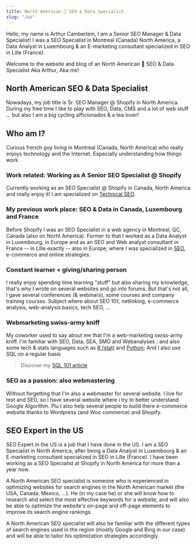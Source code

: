 ```yaml
---
title: North American 🚀 SEO & Data Specialist
slug: "/us"
---
```


Hello, my name is Arthur Camberlein, I am a Senior SEO Manager & Data Specialist! I was a SEO Specialist in Montreal (Canada) North America, a Data Analyst in Luxembourg & an E-marketing consultant specialized in SEO in Lille (France).

Welcome to the website and blog of an North American 🚀 SEO & Data Specialist Aka Arthur, Aka me!

## North American SEO & Data Specialist

Nowadays, my job title is Sr. SEO Manager @ Shopify in North America. During my free time I like to play with SEO, Data, CMS and a lot of web stuff ... but also I am a big cycling afficionados & a tea lover!

## Who am I?

Curious french guy living in Montreal (Canada, North America) who really enjoys technology and the Internet. Especially understanding how things work.

### Work related: Working as A Senior SEO Specialist @ Shopify

Currently working as an SEO Specialist @ Shopify in Canada, North America and really enjoy it! I am specialized on [Technical SEO](/tech-seo-what-is-it).

### My previous work place: SEO & Data in Canada, Luxembourg and France

Before Shopify I was an SEO Specialist in a web agency in Montreal, QC, Canada (also on Norht America). Former to that I worked as a Data Analyst in Luxembourg, in Europe and as an SEO and Web analyst consultant in France -- in Lille exactly -- also in Europe, where I was specialized in [SEO](/tags/seo), e-commerce and online strategies.

### Constant learner + giving/sharing person

I really enjoy spending time learning "stuff" but also sharing my knowledge, that's why I wrote on several websites and go into forums. But that's not all, I gave several conferences (& webinars), some courses and company training courses. Subject where about SEO 101, netlinking, e-commerce analysis, web-analysis basics, tech SEO, ...

### Webmarketing swiss-army kniff

My coworker used to say about me that I'm a web-marketing swiss-army kniff. I'm familiar with SEO, Data, SEA, SMO and Webanalyses ; and also some tech & stats languages such as [R (stat)](/tags/r) and [Python](/tags/python); And I also use SQL on a regular basis

> Discover my [SQL 101 article](/some-sql-tips-sql-101)

### SEO as a passion: also webmastering

Without forgetting that I'm also a webmaster for several website. I live for test and SEO, so I have several website where i try to better understand Google Algorithm. Plu I also help several people to build there e-commerce website thanks to Wordpress (and Woo commerce) and Shopify.

## SEO Expert in the US
SEO Expert in the US is a job that I have done in the US. I am a SEO Specialist in North America, after being a Data Analyst in Luxembourg & an E-marketing consultant specialized in SEO in Lille (France). I have been working as a SEO Specialist at Shopify in North America for more than a year now.

A North American SEO specialist is someone who is experienced in optimizing websites for search engines in the North American market (the USA, Canada, Mexico, ...). He (in my case he) or she will know how to research and select the most effective keywords for a website, and will also be able to optimize the website's on-page and off-page elements to improve its search engine rankings.

A North American SEO specialist will also be familiar with the different types of search engines used in the region (mostly Google and Bing in our case) and will be able to tailor his optimization strategies accordingly.
